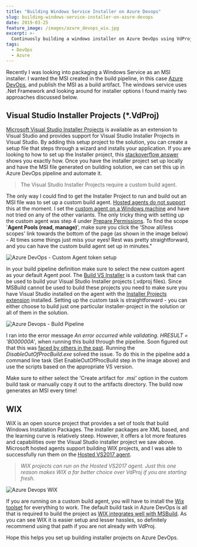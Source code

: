 ```yaml
---
title: "Building Windows Service Installer on Azure Devops"
slug: building-windows-service-installer-on-azure-devops
date: 2019-03-25
feature_image: /images/azure_devops_wix.jpg
excerpt: >-
  Continuosly building a windows installer on Azure DevOps using VdProj or WIX
tags:
  - DevOps
  - Azure
---
```

Recently I was looking into packaging a Windows Service as an MSI installer. I wanted the MSI created in the build pipeline, in this case [Azure DevOps](https://azure.microsoft.com/en-au/services/devops/), and publish the MSI as a build artifact. The windows service uses .Net Framework and looking around for installer options I found mainly two approaches discussed below.

## Visual Studio Installer Projects (\*.VdProj)

[Microsoft Visual Studio Installer Projects](https://marketplace.visualstudio.com/items?itemName=VisualStudioClient.MicrosoftVisualStudio2017InstallerProjects) is available as an extension to Visual Studio and provides support for Visual Studio Installer Projects in Visual Studio. By adding this setup project to the solution, you can create a setup file that steps through a wizard and installs your application. If you are looking to how to set up the Installer project, this [stackoverflow answer](https://stackoverflow.com/questions/9021075/how-to-create-an-installer-for-a-net-windows-service-using-visual-studio/9021107#9021107) shows you exactly how. Once you have the installer project set up locally and have the MSI file generated on building solution, we can set this up in Azure DevOps pipeline and automate it.

> The Visual Studio Installer Projects require a custom build agent.

The only way I could find to get the Installer Project to run and build out an MSI file was to set up a custom build agent. [Hosted agents do not support](https://developercommunity.visualstudio.com/idea/382210/add-support-to-build-installer-project-vdproj-in-a.html) this at the moment. I set the [custom agent on a Windows machine](https://docs.microsoft.com/en-us/azure/devops/pipelines/agents/v2-windows?view=azure-devops) and have not tried on any of the other variants. The only tricky thing with setting up the custom agent was step 4 under [Prepare Permissions](https://docs.microsoft.com/en-us/azure/devops/pipelines/agents/v2-windows?view=azure-devops#permissions). To find the scope '**Agent Pools (read, manage)**', make sure you click the 'Show all/less scopes' link towards the bottom of the page (as shown in the image below) - At times some things just miss your eyes! Rest was pretty straightforward, and you can have the custom build agent set up in minutes."

![Azure DevOps - Custom Agent token setup](/images/azure_devops_custom_agent_token.jpg)

In your build pipeline definition make sure to select the new custom agent as your default Agent pool. The [Build VS Installer](https://marketplace.visualstudio.com/items?itemName=dutchworkz.BuildInstaller#overview) is a custom task that can be used to build your Visual Studio Installer projects (.vdproj files). Since MSBuild cannot be used to build these projects you need to make sure you have Visual Studio installed on the agent with the [Installer Projects extension](https://marketplace.visualstudio.com/items?itemName=VisualStudioClient.MicrosoftVisualStudio2017InstallerProjects) installed. Setting up the custom task is straightforward - you can either choose to build just one particular installer-project in the solution or all of them in the solution.

![Azure Devops - Build Pipeline](/images/azure_devops_vdproj.jpg)

I ran into the error message _An error occurred while validating. HRESULT = '8000000A'_, when running this build through the pipeline. Soon figured out that this was [faced by others in the past](https://stackoverflow.com/questions/8648428/an-error-occurred-while-validating-hresult-8000000a/41788791#41788791). Running the _DisableOutOfProcBuild.exe_ solved the issue. To do this in the pipeline add a command line task (Set EnableOutOfProcBuild step in the image above) and use the scripts based on the appropriate VS version.

Make sure to either select the 'Create artifact for .msi' option in the custom build task or manually copy it out to the artifacts directory. The build now generates an MSI every time!

## WIX

WiX is an open source project that provides a set of tools that build Windows Installation Packages. The installer packages are XML based, and the learning curve is relatively steep. However, it offers a lot more features and capabilities over the Visual Studio installer project we saw above. Microsoft hosted agents support building WIX projects, and I was able to successfully run them on the [Hosted VS2017 agent](https://docs.microsoft.com/en-us/azure/devops/pipelines/agents/hosted?view=azure-devops&tabs=yaml).

> _WIX projects can run on the Hosted VS2017 agent. Just this one reason makes WIX a far better choice over VdProj if you are starting fresh._

![Azure Devops WIX](/images/azure_devops_wix.jpg)

If you are running on a custom build agent, you will have to install the [Wix toolset](http://wixtoolset.org/) for everything to work. The default build task in Azure DevOps is all that is required to build the project as [WIX integrates well with MSBuild](http://wixtoolset.org/documentation/manual/v3/msbuild/). As you can see WIX it is easier setup and lesser hassles, so definitely recommend using that path if you are not already with VdProj.

Hope this helps you set up building installer projects on Azure DevOps.